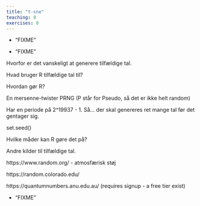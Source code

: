 ```yaml
---
title: "t-sne"
teaching: 0
exercises: 0
---
```


::::questions 
- "FIXME"

::::

::::objectives
- "FIXME"
::::

Hvorfor er det vanskeligt at generere tilfældige tal.

Hvad bruger R tilfældige tal til?

Hvordan gør R?

En mersenne-twister PRNG (P står for Pseudo, så det er ikke helt random)

Har en periode på 2^19937 - 1. Så... der skal genereres ret mange tal før
det gentager sig.

set.seed()

Hvilke måder kan R gøre det på?

Andre kilder til tilfældige tal. 


https://www.random.org/ - atmosfærisk støj

https://random.colorado.edu/

https://quantumnumbers.anu.edu.au/ (requires signup - a free tier exist)

::::keypoints
- "FIXME"
::::
